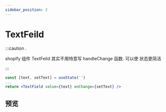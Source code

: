 ```yaml
---
sidebar_position: 2
---
```


# TextFeild

:::caution .

shopify 组件 TextFeild 其实不用特意写 handleChange 函数. 可以使 状态更简洁

:::

```jsx
const [text, setText] = useState('')
...
return <TextField value={text} onChange={setText} />
```

## 预览


<EmbedSandBox src='https://codesandbox.io/embed/usetextfield-2dq3jq?fontsize=14&hidenavigation=1&theme=dark'></EmbedSandBox>
